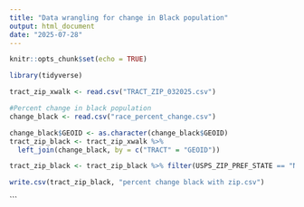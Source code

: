 ```yaml
---
title: "Data wrangling for change in Black population"
output: html_document
date: "2025-07-28"
---
```


```r
knitr::opts_chunk$set(echo = TRUE)
```

```r
library(tidyverse)
```

```r
tract_zip_xwalk <- read.csv("TRACT_ZIP_032025.csv")
```

```r
#Percent change in black population
change_black <- read.csv("race_percent_change.csv")
```

```r
change_black$GEOID <- as.character(change_black$GEOID)
tract_zip_black <- tract_zip_xwalk %>%
  left_join(change_black, by = c("TRACT" = "GEOID"))
```

```r
tract_zip_black <- tract_zip_black %>% filter(USPS_ZIP_PREF_STATE == "NY") %>% drop_na()
```

```r
write.csv(tract_zip_black, "percent change black with zip.csv")
```
```


